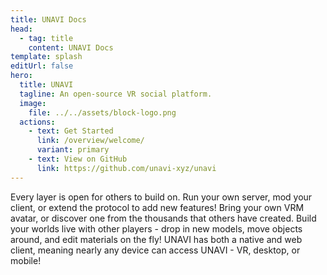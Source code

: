 ```yaml
---
title: UNAVI Docs
head:
  - tag: title
    content: UNAVI Docs
template: splash
editUrl: false
hero:
  title: UNAVI
  tagline: An open-source VR social platform.
  image:
    file: ../../assets/block-logo.png
  actions:
    - text: Get Started
      link: /overview/welcome/
      variant: primary
    - text: View on GitHub
      link: https://github.com/unavi-xyz/unavi
---
```



<CardGrid>
  <Card title="Open architecture" icon="puzzle">
    Every layer is open for others to build on. Run your own server, mod your
    client, or extend the protocol to add new features!
  </Card>
  <Card title="VRM avatars" icon="star">
    Bring your own VRM avatar, or discover one from the thousands that others have created.
  </Card>
  <Card title="Seamless world creation" icon="pencil">
    Build your worlds live with other players - drop in new models, move
    objects around, and edit materials on the fly!
  </Card>
  <Card title="Cross platform" icon="laptop">
    UNAVI has both a native and web client, meaning nearly any device can access UNAVI - VR, desktop, or mobile!
  </Card>
</CardGrid>
